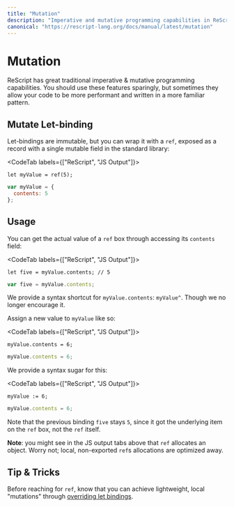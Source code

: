 ```yaml
---
title: "Mutation"
description: "Imperative and mutative programming capabilities in ReScript"
canonical: "https://rescript-lang.org/docs/manual/latest/mutation"
---
```


# Mutation

ReScript has great traditional imperative & mutative programming capabilities. You should use these features sparingly, but sometimes they allow your code to be more performant and written in a more familiar pattern.

## Mutate Let-binding

Let-bindings are immutable, but you can wrap it with a `ref`, exposed as a record with a single mutable field in the standard library:

<CodeTab labels={["ReScript", "JS Output"]}>

```re
let myValue = ref(5);
```
```js
var myValue = {
  contents: 5
};
```

</CodeTab>

## Usage

You can get the actual value of a `ref` box through accessing its `contents` field:

<CodeTab labels={["ReScript", "JS Output"]}>

```re
let five = myValue.contents; // 5
```
```js
var five = myValue.contents;
```

</CodeTab>

We provide a syntax shortcut for `myValue.contents`: `myValue^`. Though we no longer encourage it.

Assign a new value to `myValue` like so:

<CodeTab labels={["ReScript", "JS Output"]}>

```re
myValue.contents = 6;
```
```js
myValue.contents = 6;
```

</CodeTab>

We provide a syntax sugar for this:

<CodeTab labels={["ReScript", "JS Output"]}>

```re
myValue := 6;
```
```js
myValue.contents = 6;
```

</CodeTab>

Note that the previous binding `five` stays `5`, since it got the underlying item on the `ref` box, not the `ref` itself.

**Note**: you might see in the JS output tabs above that `ref` allocates an object. Worry not; local, non-exported `ref`s allocations are optimized away.

## Tip & Tricks

Before reaching for `ref`, know that you can achieve lightweight, local "mutations" through [overriding let bindings](let-binding.md#binding-shadowing).
